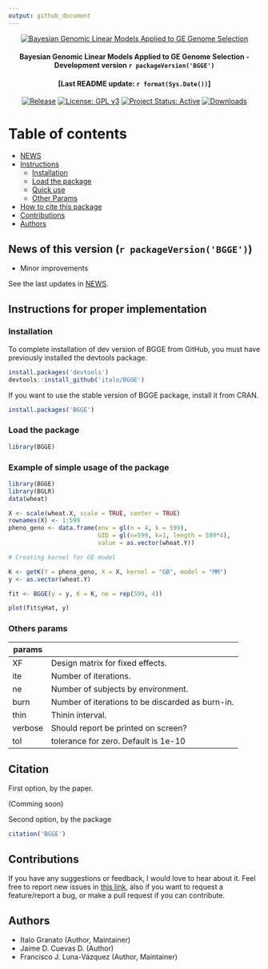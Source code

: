 ```yaml
---
output: github_document
---
```


<p align="center">
  <a href="https://github.com/italo-granato/BGGE">
    <img src="Logo.png" alt="Bayesian Genomic Linear Models Applied to GE Genome Selection"/>
  </a>
  <h4 align="center">
  Bayesian Genomic Linear Models Applied to GE Genome Selection - Development version `r packageVersion('BGGE')`
  </h4>
  <h4 align="center">
    [Last README update: `r format(Sys.Date())`]
  </h4>
  <p align="center">
    [![Release][release-badge]][cran]
    [![License: GPL v3][GPL-badge]][GPL]
    [![Project Status: Active][status-bagde]][status]
    [![Downloads][downloads-badge]][cran]
  </p>
</p>

# Table of contents
  - [NEWS](#news)
  - [Instructions](#instructions)
    - [Installation](#install)
    - [Load the package](#package)
    - [Quick use](#example1)
    - [Other Params](#params)
  - [How to cite this package](#cite)
  - [Contributions](#contributions)
  - [Authors](#authors)

<h2 id="news">
  News of this version (`r packageVersion('BGGE')`)
</h2>
  * Minor improvements

See the last updates in [NEWS](NEWS.md).

<h2 id="instructions">
  Instructions for proper implementation
</h2>

<h3 id="install">
  Installation
</h3>

To complete installation of dev version of BGGE from GitHub, you must have previously installed the devtools package.

```r
install.packages('devtools')
devtools::install_github('italo/BGGE')
```

If you want to use the stable version of BGGE package, install it from CRAN.
```r
install.packages('BGGE')
```

<h3 id="package">
  Load the package
</h3>

```r
library(BGGE)
```

<h3 id="example1">
  Example of simple usage of the package
</h3>

```r
library(BGGE)
library(BGLR)
data(wheat)

X <- scale(wheat.X, scale = TRUE, center = TRUE)
rownames(X) <- 1:599
pheno_geno <- data.frame(env = gl(n = 4, k = 599), 
                         GID = gl(n=599, k=1, length = 599*4),
                         value = as.vector(wheat.Y))

# Creating kernel for GE model

K <- getK(Y = pheno_geno, X = X, kernel = "GB", model = "MM")
y <- as.vector(wheat.Y)

fit <- BGGE(y = y, K = K, ne = rep(599, 4))

plot(fit$yHat, y)
```


<h3 id="params">
  Others params
</h3>

| params |      |
|--------|------|
| XF      | Design matrix for fixed effects. |
| ite     | Number of iterations. |
| ne      | Number of subjects by environment. |
| burn    | Number of iterations to be discarded as burn-in. |
|thin     | Thinin interval. |
| verbose | Should report be printed on screen? |
| tol      | tolerance for zero. Default is 1e-10 |

<h2 id="cite">
  Citation
</h2>

First option, by the paper.

(Comming soon)

Second option, by the package
```r
citation('BGGE')
```

<h2 id="contributions">
  Contributions
</h2>

If you have any suggestions or feedback, I would love to hear about it. Feel free to report new issues in [this link](https://github.com/italo/BGGE/issues/new), also if you want to request a feature/report a bug, or make a pull request if you can contribute.

<h2 id="authors">
  Authors
</h2>
 - Italo Granato (Author, Maintainer)
 - Jaime D. Cuevas D. (Author)
 - Francisco J. Luna-Vázquez (Author, Maintainer)


[GPL-badge]: https://img.shields.io/badge/License-GPL%20v3-blue.svg "LGPL, Version 2.0"
[status-bagde]: http://www.repostatus.org/badges/latest/active.svg "status"
[downloads-badge]: https://cranlogs.r-pkg.org/badges/BGGE "IBCF.MTME cranlogs"
[release-badge]: http://www.r-pkg.org/badges/version-ago/BGGE "IBCF.MTME release"
[cran]: https://cran.r-project.org/package=BGGE "CRAN Page"
[GPL]: https://www.gnu.org/licenses/gpl-3.0 "LGPL, Version 2.0"
[status]: http://www.repostatus.org/#active "status - active"